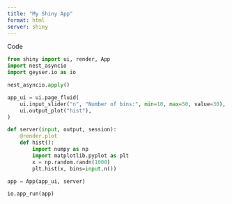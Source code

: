 ```yaml
---
title: "My Shiny App"
format: html
server: shiny
---
```

Code

```python
from shiny import ui, render, App
import nest_asyncio
import geyser.io as io

nest_asyncio.apply()

app_ui = ui.page_fluid(
    ui.input_slider("n", "Number of bins:", min=10, max=50, value=30),
    ui.output_plot("hist"),
)

def server(input, output, session):
    @render.plot
    def hist():
        import numpy as np
        import matplotlib.pyplot as plt
        x = np.random.randn(1000)
        plt.hist(x, bins=input.n())

app = App(app_ui, server)

io.app_run(app)
```